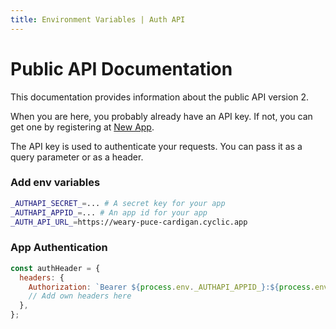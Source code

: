 ```yaml
---
title: Environment Variables | Auth API
---
```


# Public API Documentation

This documentation provides information about the public API version 2.



When you are here, you probably already have an API key. If not, you can get one by registering at [New App](https://apiauth.vercel.app/dashboard/new).

The API key is used to authenticate your requests. You can pass it as a query parameter or as a header.

<Steps>

### Add env variables

```bash
_AUTHAPI_SECRET_=... # A secret key for your app
_AUTHAPI_APPID_=... # An app id for your app
_AUTH_API_URL_=https://weary-puce-cardigan.cyclic.app
```

### App Authentication

```js copy
const authHeader = {
  headers: {
    Authorization: `Bearer ${process.env._AUTHAPI_APPID_}:${process.env._AUTHAPI_SECRET_}`,
    // Add own headers here
  },
};
```

</Steps>

